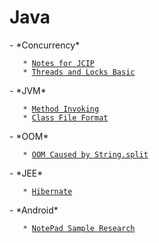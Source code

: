 = Java =

- *Concurrency*
    * [[notes-for-jcip|Notes for JCIP]]
    * [[threads-and-locks|Threads and Locks Basic]]
- *JVM*
    * [[method-invoking|Method Invoking]]
    * [[class-file-format|Class File Format]]
- *OOM*
    * [[oom-caused-by-string|OOM Caused by String.split]]
- *JEE*
    * [[hibernate|Hibernate]]
- *Android*
    * [[notepad-sample-research|NotePad Sample Research]]

